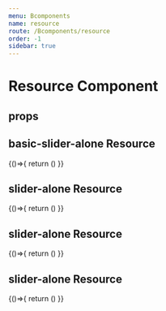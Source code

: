 ```yaml
---
menu: Bcomponents
name: resource
route: /Bcomponents/resource
order: -1
sidebar: true
---
```



# Resource Component



## props

<Props of={Resource}/>




## basic-slider-alone Resource
<Playground>
    {()=>{
        return (<Demo1/>)
    }}
</Playground>


## slider-alone Resource
<Playground>
    {()=>{
        return (<Demo2/>)
    }}
</Playground>



## slider-alone Resource
<Playground>
    {()=>{
        return (<Demo3/>)
    }}
</Playground>



## slider-alone Resource
<Playground>
    {()=>{
        return (<Demo4/>)
    }}
</Playground>

